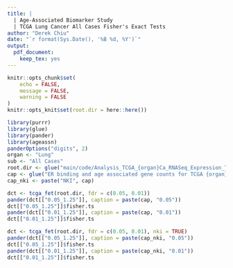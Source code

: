 ```yaml
---
title: |
  | Age-Associated Biomarker Study
  | TCGA Lung Cancer All Cases Fisher's Exact Tests
author: "Derek Chiu"
date: "`r format(Sys.Date(), '%B %d, %Y')`"
output: 
  pdf_document:
    keep_tex: yes
---
```


```r
knitr::opts_chunk$set(
	echo = FALSE,
	message = FALSE,
	warning = FALSE
)
knitr::opts_knit$set(root.dir = here::here())
```

```r
library(purrr)
library(glue)
library(pander)
library(ageassn)
panderOptions("digits", 2)
organ <- "Lung"
sub <- "All Cases"
root.dir <- glue("main/code/Analysis_TCGA_{organ}Ca_RNASeq_Expression_Trends/{gsub(' ', '', sub)}/tables/")
cap <- glue("ER binding and age associated gene counts for TCGA {organ} cancer data, {sub}, FDR")
cap_nki <- paste("NKI", cap)
```

```r
dct <- tcga_fet(root.dir, fdr = c(0.05, 0.01))
pander(dct[["0.05_1.25"]], caption = paste(cap, "0.05"))
dct[["0.05_1.25"]]$fisher.ts
pander(dct[["0.01_1.25"]], caption = paste(cap, "0.01"))
dct[["0.01_1.25"]]$fisher.ts
```

```r
dct <- tcga_fet(root.dir, fdr = c(0.05, 0.01), nki = TRUE)
pander(dct[["0.05_1.25"]], caption = paste(cap_nki, "0.05"))
dct[["0.05_1.25"]]$fisher.ts
pander(dct[["0.01_1.25"]], caption = paste(cap_nki, "0.01"))
dct[["0.01_1.25"]]$fisher.ts
```
